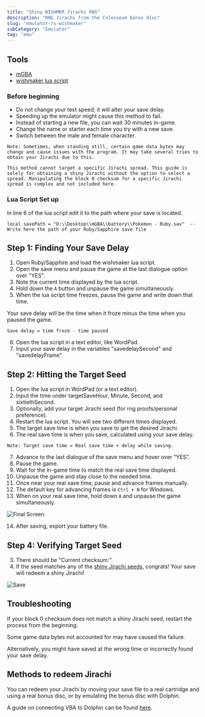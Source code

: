```yaml
---
title: "Shiny WISHMKR Jirachi RNG"
description: "RNG Jirachi from the Colosseum bonus disc"
slug: "emulator-rs-wishmaker"
subCategory: "Emulator"
tag: "emu"
---
```


## Tools

- [mGBA](/mgba-setup)
- [wishmaker lua script](https://github.com/Real96/PokeLua/blob/main/Gen%203/mGBA/RS_RNG_Checksums_mGBA.lua)

### Before beginning

- Do not change your text speed; it will alter your save delay.
- Speeding up the emulator might cause this method to fail.
- Instead of starting a new file, you can wait 30 minutes in-game.
- Change the name or starter each time you try with a new save.
- Switch between the male and female character.

```
Note: Sometimes, when standing still, certain game data bytes may change and cause issues with the program. It may take several tries to obtain your Jirachi due to this.

This method cannot target a specific Jirachi spread. This guide is solely for obtaining a shiny Jirachi without the option to select a spread. Manipulating the block 0 checksum for a specific Jirachi spread is complex and not included here.
```

### Lua Script Set up

In line 6 of the lua script edit it to the path where your save is located.

```
local savePath = "D:\\Desktop\\mGBA\\battery\\Pokemon - Ruby.sav"  -- Write here the path of your Ruby/Sapphire save file
```

## Step 1: Finding Your Save Delay

1. Open Ruby/Sapphire and load the wishmaker lua script.
2. Open the save menu and pause the game at the last dialogue option over "YES".
3. Note the current time displayed by the lua script.
4. Hold down the `A` button and unpause the game simultaneously.
5. When the lua script time freezes, pause the game and write down that time.

Your save delay will be the time when it froze minus the time when you paused the game.

`Save delay = time froze - time paused`

6. Open the lua script in a text editor, like WordPad.
7. Input your save delay in the variables "savedelaySecond" and "savedelayFrame".

## Step 2: Hitting the Target Seed

1. Open the lua script in WordPad (or a text editor).
2. Input the time under targetSaveHour, Minute, Second, and sixtiethSecond.
3. Optionally, add your target Jirachi seed (for rng proofs/personal preference).
4. Restart the lua script. You will see two different times displayed.
5. The target save time is when you save to get the desired Jirachi.
6. The real save time is when you save, calculated using your save delay.

```
Note: Target save time = Real save time + delay while saving.
```

7. Advance to the last dialogue of the save menu and hover over "YES".
8. Pause the game.
9. Wait for the in-game time to match the real save time displayed.
10. Unpause the game and stay close to the needed time.
11. Once near your real save time, pause and advance frames manually.
12. The default key for advancing frames is `Ctrl + N` for Windows.
13. When on your real save time, hold down `A` and unpause the game simultaneously.

![Final Screen](/images/Ruby-Sapphire/Wishmaker/Final-Screen.png)

14. After saving, export your battery file.

## Step 4: Verifying Target Seed

3. There should be "Current checksum:".
4. If the seed matches any of the [shiny Jirachi seeds](https://www.irccloud.com/pastebin/rdxEbTm4/), congrats! Your save will redeem a shiny Jirachi!

![Save](/images/Ruby-Sapphire/Wishmaker/Save.png)

## Troubleshooting

If your block 0 checksum does not match a shiny Jirachi seed, restart the process from the beginning.

Some game data bytes not accounted for may have caused the failure.

Alternatively, you might have saved at the wrong time or incorrectly found your save delay.

## Methods to redeem Jirachi

You can redeem your Jirachi by moving your save file to a real cartridge and using a real bonus disc, or by emulating the bonus disc with Dolphin.

A guide on connecting VBA to Dolphin can be found [here](/misc-dolphin-connect-vba).
